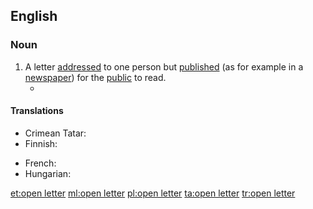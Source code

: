 ==English==

===Noun===
{{en-noun}}

# A letter [[address]]ed to one person but [[published]] (as for example in a [[newspaper]]) for the [[public]] to read.
#* {{quote-journal
|date=December 14, 2011
|author=Angelique Chrisafis
|title=Rachida Dati accuses French PM of sexism and elitism
|work=Guardian
|url=http://www.guardian.co.uk/world/2011/dec/14/rachida-dati-french-sexism-elitism
|page=
|passage=For months, Dati warned she would refuse to stand aside. Now she has stunned the political class with an '''open letter''' to Fillon in Le Monde, a scathing character assassination accusing him of the "lone ambition" of a disillusioned political elite, of doing politics in a way that "never favoured women" and stopping ethnic-minority candidates from progressing at elections. She said he was committing "a sad mistake" in trying to run in Paris.}}

====Translations====
{{trans-top|published letter}}
* Crimean Tatar: {{t|crh|açıq mektüp}}
* Finnish: {{t|fi|avoin kirje}}
{{trans-mid}}
* French: {{t+|fr|lettre ouverte|f}}
* Hungarian: {{t|hu|nyílt levél}}
{{trans-bottom}}

[[et:open letter]]
[[ml:open letter]]
[[pl:open letter]]
[[ta:open letter]]
[[tr:open letter]]